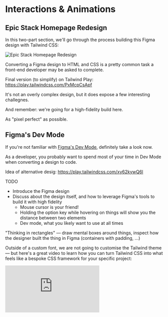 # Interactions & Animations

## Epic Stack Homepage Redesign

In this two-part section, we'll go through the process building this Figma design with Tailwind CSS:

![Epic Stack Homepage Redesign](./epic-stack-redesign.png)

Converting a Figma design to HTML and CSS is a pretty common task a front-end developer may be asked to complete.

Final version (to simplify) on Tailwind Play: https://play.tailwindcss.com/PxMcpCsApf

It's not an overly complex design, but it does expose a few interesting challegnes.

And remember: we're going for a high-fidelity build here.

As "pixel perfect" as possible.

## Figma's Dev Mode

If you're not familiar with [Figma's Dev Mode](https://www.figma.com/dev-mode/), definitely take a look now.

As a developer, you probably want to spend most of your time in Dev Mode when converting a design to code.

Idea of alternative desig: https://play.tailwindcss.com/xy62kywQ6l

<callout-info>TODO</callout-info>

- Introduce the Figma design
- Discuss about the design itself, and how to leverage Figma's tools to build it with high fidelity
  - Mouse cursor is your friend!
  - Holding the option key while hovering on things will show you the distance between two elements
  - Dev mode, what you likely want to use at all times

"Thinking in rectangles" — draw mental boxes around things, inspect how the designer built the thing in Figma (containers with padding, ...)

Outside of a custom font, we are not going to customise the Tailwind theme — but here's a great video to learn how you can turn Tailwind CSS into what feels like a bespoke CSS framework for your specific project:

<iframe
	className="mt-80 aspect-video w-full"
	src="https://www.youtube.com/embed/cZc4Jn5nK3k?si=zgh_pL-NF3xoXWtJ"
	title="YouTube video player"
	frameborder="0"
	allow="accelerometer; autoplay; clipboard-write; encrypted-media; gyroscope; picture-in-picture; web-share"
	allowfullscreen
></iframe>
